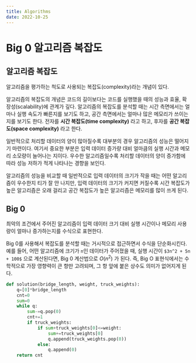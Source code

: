 ```yaml
---
title: Algorithms
date: 2022-10-25
---
```


# Big 0 알고리즘 복잡도

## 알고리즘 복잡도

알고리즘을 평가하는 척도로 사용되는 복잡도(complexity)라는 개념이 있다.

알고리즘의 복잡도의 개념은 코드의 길이보다는 코드를 실행했을 때의 성능과 효율, 확장성(scalability)에 관계가 깊다.
알고리즘의 복잡도를 분석할 때는 시간 측면에서는 얼마나 실행 속도가 빠른지를 보기도 하고, 공간 측면에서는 얼마나 많은 메모리가 쓰이는지를 보기도 한다.
전자를 **시간 복잡도(time complexity)** 라고 하고, 후자를 **공간 복잡도(space complexity)** 라고 한다.

일반적으로 처리할 데이터의 양이 많아질수록 대부분의 경우 알고리즘의 성능은 떨어지기 마련이다. 여기서 중요한 부분은 입력 데이터 증가량 대비
얼마큼의 실행 시간과 메모리 소모량이 늘어나는 지이다. 우수한 알고리즘일수록 처리할 데이터의 양이 증가함에 따라 성능 저하가 적게 나타나는 경향을 보인다.

알고리즘의 성능을 비교할 때 일반적으로 입력 데이터의 크기가 작을 때는 어떤 알고리즘이 우수한지 티가 잘 안 나지만,
입력 데이터의 크기가 커지면 커질수록 시간 복잡도가 높은 알고리즘은 오래 걸리고 공간 복잡도가 높은 알고리즘은 메모리를 많이 쓰게 된다.

## Big 0

최악의 조건에서 주어진 알고리즘이 입력 데이터 크기 대비 실행 시간이나 메모리 사용량이 얼마나 증가하는지를 수식으로 표현한다.

Big 0를 사용해서 복잡도를 분석할 때는 거시적으로 접근하면서 수식을 단순화시킨다. 예를 들어, 어떤 알고리즘에 크기가 `n`인 데이터가 주어졌을 때,
실행 시간이 `$3n^2 + 5n + 100$` 으로 계산된다면, Big 0 계산법으로 $O(n^2)$ 가 된다. 즉, Big O 표현식에서는 수학적으로 가장 영향력이 큰 항만 고려되며,
그 항 앞에 붙은 상수도 의미가 없어지게 된다.

```python
def solution(bridge_length, weight, truck_weights):
    q=[0]*bridge_length
    cnt=0
    sum=0
    while q:
        sum-=q.pop(0)
        cnt+=1
        if truck_weights:
            if sum+truck_weights[0]<=weight:
                sum+=truck_weights[0]
                q.append(truck_weights.pop(0))
            else:
                q.append(0)
    return cnt
```
